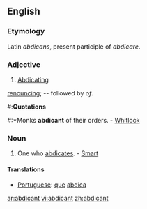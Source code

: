 ==English==

===Etymology===
Latin ''abdicans'', present participle of ''abdicare''.

===Adjective===
{{en-adj}}

# [[abdicating|Abdicating]]
; [[renouncing]]; -- followed by ''of''.
#:'''Quotations'''
#:*Monks '''abdicant''' of their orders. - [[Whitlock]]

===Noun===
{{en-noun}}

# One who [[abdicates]]. - [[smart|Smart]]

====Translations====
* [[Portuguese]]: [[que]] [[abdica]]

[[ar:abdicant]]
[[vi:abdicant]]
[[zh:abdicant]]